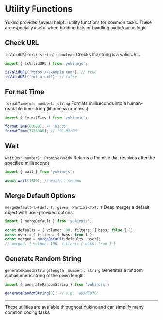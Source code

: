 # Utility Functions

Yukino provides several helpful utility functions for common tasks. These are especially useful when building bots or handling audio/queue logic.

## Check URL
`isValidURL(url: string): boolean`
Checks if a string is a valid URL.

```typescript
import { isValidURL } from 'yukinojs';

isValidURL('https://example.com'); // true
isValidURL('not a url'); // false
```

## Format Time
`formatTime(ms: number): string`
Formats milliseconds into a human-readable time string (hh:mm:ss or mm:ss).

```typescript
import { formatTime } from 'yukinojs';

formatTime(65000); // '01:05'
formatTime(3723000); // '01:02:03'
```

## Wait
`wait(ms: number): Promise<void>`
Returns a Promise that resolves after the specified milliseconds.

```typescript
import { wait } from 'yukinojs';

await wait(1000); // Waits 1 second
```

## Merge Default Options
`mergeDefault<T>(def: T, given: Partial<T>): T`
Deep merges a default object with user-provided options.

```typescript
import { mergeDefault } from 'yukinojs';

const defaults = { volume: 100, filters: { bass: false } };
const user = { filters: { bass: true } };
const merged = mergeDefault(defaults, user);
// merged: { volume: 100, filters: { bass: true } }
```

## Generate Random String
`generateRandomString(length: number): string`
Generates a random alphanumeric string of the given length.

```typescript
import { generateRandomString } from 'yukinojs';

generateRandomString(8); // e.g. 'aB3dE9fG'
```

---

These utilities are available throughout Yukino and can simplify many common coding tasks.